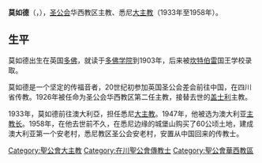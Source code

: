 {{Otheruses|莫如德 (消歧义)}}
{{BLP unsourced|time=2012-01-13T08:47:03+00:00}}
'''莫如德'''（{{lang-en|'''Howard West Kilvinton Mowll'''}}，{{bd|1890年|1月28日|1958年|3月3日}}），[[圣公会|圣公会]]华西教区主教、悉尼[[大主教|大主教]]（1933年至1958年）。

== 生平 ==
莫如德出生在英国[[多佛|多佛]]，就读于[[多佛学院|多佛学院]]到1903年，后来被[[坎特伯雷|坎特伯雷]]国王学校录取。

莫如德是一个坚定的传福音者，20世纪初参加英国圣公会差会前往中国，在四川省传教。1926年被任命为圣公会华西教区第二任主教，接替去世的[[盖士利|盖士利]]主教。

1933年，莫如德前往澳大利亞，担任悉尼[[大主教|大主教]]。1947年，他被选为澳大利亚[[主教长|主教长]]。1958年，在他去世前不久，在悉尼边缘的城堡山购买了60公顷土地，建成澳大利亚第一个安老村，悉尼教区圣公会安老村，安置从中国回来的传教士。

{{Authority control}}
{{DEFAULTSORT:Mowll, Howard}}

[[Category:聖公會大主教|Category:聖公會大主教]]
[[Category:在川聖公會傳教士|Category:在川聖公會傳教士]]
[[Category:聖公會華西教區|Category:聖公會華西教區]]